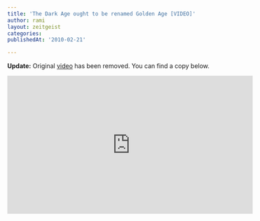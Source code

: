 ```yaml
---
title: 'The Dark Age ought to be renamed Golden Age [VIDEO]'
author: rami
layout: zeitgeist
categories:
publishedAt: '2010-02-21'

---
```


__Update:__ Original [video](http://www.youtube.com/watch?v=KRkO3hgHRP4) has been removed. You can find a copy below.

<iframe width="560" height="315" src="https://www.youtube-nocookie.com/embed/iycAN1zhJWY" frameborder="0" allow="accelerometer; autoplay; encrypted-media; gyroscope; picture-in-picture" allowfullscreen></iframe>
